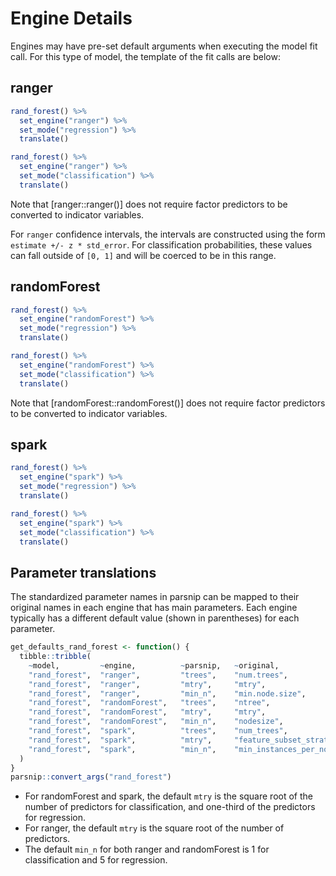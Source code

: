 # Engine Details

Engines may have pre-set default arguments when executing the model fit call. 
For this type of model, the template of the fit calls are below:

## ranger

```r
rand_forest() %>% 
  set_engine("ranger") %>% 
  set_mode("regression") %>% 
  translate()
```

```r
rand_forest() %>% 
  set_engine("ranger") %>% 
  set_mode("classification") %>% 
  translate()
```

Note that [ranger::ranger()] does not require factor predictors to be converted 
to indicator variables. 

For `ranger` confidence intervals, the intervals are  constructed using the form
`estimate +/- z * std_error`. For  classification probabilities, these values can
fall outside of  `[0, 1]` and will be coerced to be in this range.

## randomForest

```r
rand_forest() %>% 
  set_engine("randomForest") %>% 
  set_mode("regression") %>% 
  translate()
```

```r
rand_forest() %>% 
  set_engine("randomForest") %>% 
  set_mode("classification") %>% 
  translate()
```

Note that [randomForest::randomForest()] does not require factor predictors to be converted 
to indicator variables. 

## spark

```r
rand_forest() %>% 
  set_engine("spark") %>% 
  set_mode("regression") %>% 
  translate()
```

```r
rand_forest() %>% 
  set_engine("spark") %>% 
  set_mode("classification") %>% 
  translate()
```


## Parameter translations

The standardized parameter names in parsnip can be mapped to their original 
names in each engine that has main parameters. Each engine typically has a 
different default value (shown in parentheses) for each parameter.

```r
get_defaults_rand_forest <- function() {
  tibble::tribble(
    ~model,         ~engine,          ~parsnip,   ~original,                  ~default,
    "rand_forest",  "ranger",         "trees",    "num.trees",                get_arg("ranger", "ranger", "num.trees"),
    "rand_forest",  "ranger",         "mtry",     "mtry",                     "see below",
    "rand_forest",  "ranger",         "min_n",    "min.node.size",            "see below",
    "rand_forest",  "randomForest",   "trees",    "ntree",                    get_arg("randomForest", "randomForest.default", "ntree"),
    "rand_forest",  "randomForest",   "mtry",     "mtry",                     "see below",
    "rand_forest",  "randomForest",   "min_n",    "nodesize",                 "see below",
    "rand_forest",  "spark",          "trees",    "num_trees",                get_arg("sparklyr", "ml_random_forest", "num_trees"),
    "rand_forest",  "spark",          "mtry",     "feature_subset_strategy",  "see below",
    "rand_forest",  "spark",          "min_n",    "min_instances_per_node",   get_arg("sparklyr", "ml_random_forest", "min_instances_per_node"),
  )
}
parsnip::convert_args("rand_forest")
```

- For randomForest and spark, the default `mtry` is the square root of the number of predictors for classification, and one-third of the predictors for regression.
- For ranger, the default `mtry` is the square root of the number of predictors.
- The default `min_n` for both ranger and randomForest is 1 for classification and 5 for regression.
